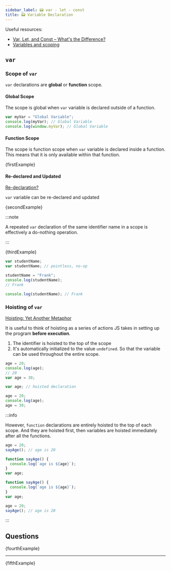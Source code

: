 ```yaml
---
sidebar_label: 📟 var - let - const
title: 📟 Variable Declaration
---
```



Useful resources:

- [Var, Let, and Const – What's the Difference?](https://www.freecodecamp.org/news/var-let-and-const-whats-the-difference/)
- [Variables and scoping](https://exploringjs.com/es6/ch_variables.html#sec_overview-variables)

## `var`

### Scope of `var`

`var` declarations are **global** or **function** scope.

#### Global Scope

The scope is global when `var` variable is declared outside of a function.

```js title="Global Scope"
var myVar = "Global Variable";
console.log(myVar); // Global Variable
console.log(window.myVar); // Global Variable
```

#### Function Scope

The scope is function scope when `var` variable is declared inside a function. This means that it is only available within that function.

<JSEditor title="Function Scope">{firstExample}</JSEditor>

#### Re-declared and Updated

[Re-declaration?](https://github.com/getify/You-Dont-Know-JS/blob/2nd-ed/scope-closures/ch5.md#re-declaration)

`var` variable can be re-declared and updated

<JSEditor>{secondExample}</JSEditor>

:::note

A repeated `var` declaration of the same identifier name in a scope is effectively a do-nothing operation.

:::

<JSEditor title="repeated var">{thirdExample}</JSEditor>

```js title="After 'pre-process' repeated var"
var studentName;
var studentName; // pointless, no-op

studentName = "Frank";
console.log(studentName);
// Frank

console.log(studentName); // Frank
```

### Hoisting of `var`

[Hoisting: Yet Another Metaphor](https://github.com/getify/You-Dont-Know-JS/blob/2nd-ed/scope-closures/ch5.md#hoisting-yet-another-metaphor)

It is useful to think of hoisting as a series of actions JS takes in setting up the program **before execution**.

1. The identifier is hoisted to the top of the scope
2. It's automatically initialized to the value `undefined`. So that the variable can be used throughout the entire scope.

```js title="Before 'pre-process'"
age = 20;
console.log(age);
// 20
var age = 30;
```

```js title="After 'pre-process'" {3}
var age; // hoisted declaration

age = 20;
console.log(age);
age = 30;
```

:::info

However, `function` declarations are entirely hoisted to the top of each scope. And they are hoisted first, then variables are hoisted immediately after all the functions.

```js title="Before 'pre-process'"
age = 20;
sayAge(); // age is 20

function sayAge() {
  console.log(`age is ${age}`);
}
var age;
```

```js title="After 'pre-process'"
function sayAge() {
  console.log(`age is ${age}`);
}
var age;

age = 20;
sayAge(); // age is 20
```

:::

## Questions

<JSEditor title="Functions are hoisted entirely">{fourthExample}</JSEditor>

---

<JSEditor title="hoisting">{fifthExample}</JSEditor>
